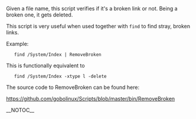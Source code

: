 Given a file name, this script verifies if it's a broken link or not. Being a broken one, it gets deleted. 

This script is very useful when used together with <code>find</code> to find stray, broken links.

Example:

    find /System/Index | RemoveBroken 

This is functionally equivalent to
    find /System/Index -xtype l -delete
{{Scripts}}

The source code to RemoveBroken can be found here:

https://github.com/gobolinux/Scripts/blob/master/bin/RemoveBroken

__NOTOC__

